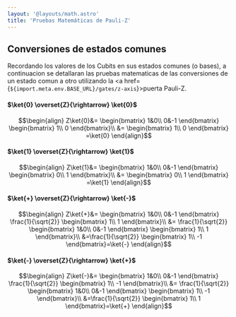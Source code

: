 ```yaml
---
layout: '@layouts/math.astro'
title: 'Pruebas Matemáticas de Pauli-Z'
---
```


## Conversiones de estados comunes

Recordando los valores de los Cubits en sus estados comunes (o bases), a continuacion se detallaran las pruebas matematicas de las conversiones de un estado comun a otro utilizando la <a href={`${import.meta.env.BASE_URL}/gates/z-axis`}>puerta Pauli-Z</a>.

#### $\ket{0} \overset{Z}{\rightarrow} \ket{0}$

```math
\begin{align}
Z\ket{0}&=
\begin{bmatrix}
1&0\\
0&-1
\end{bmatrix}
\begin{bmatrix}
1\\
0
\end{bmatrix}\\
&=
\begin{bmatrix}
1\\
0
\end{bmatrix}
=\ket{0}
\end{align}
```

#### $\ket{1} \overset{Z}{\rightarrow} \ket{1}$

```math
\begin{align}
Z\ket{1}&=
\begin{bmatrix}
1&0\\
0&-1
\end{bmatrix}
\begin{bmatrix}
0\\
1
\end{bmatrix}\\
&=
\begin{bmatrix}
0\\
1
\end{bmatrix}
=\ket{1}
\end{align}
```

#### $\ket{+} \overset{Z}{\rightarrow} \ket{-}$

```math
\begin{align}
Z\ket{+}&=
\begin{bmatrix}
1&0\\
0&-1
\end{bmatrix}
\frac{1}{\sqrt{2}}
\begin{bmatrix}
1\\
1
\end{bmatrix}\\
&=
\frac{1}{\sqrt{2}}
\begin{bmatrix}
1&0\\
0&-1
\end{bmatrix}
\begin{bmatrix}
1\\
1
\end{bmatrix}\\
&=\frac{1}{\sqrt{2}}
\begin{bmatrix}
1\\
-1
\end{bmatrix}=\ket{-}
\end{align}
```

#### $\ket{-} \overset{Z}{\rightarrow} \ket{+}$

```math
\begin{align}
Z\ket{-}&=
\begin{bmatrix}
1&0\\
0&-1
\end{bmatrix}
\frac{1}{\sqrt{2}}
\begin{bmatrix}
1\\
-1
\end{bmatrix}\\
&=
\frac{1}{\sqrt{2}}
\begin{bmatrix}
1&0\\
0&-1
\end{bmatrix}
\begin{bmatrix}
1\\
-1
\end{bmatrix}\\
&=\frac{1}{\sqrt{2}}
\begin{bmatrix}
1\\
1
\end{bmatrix}=\ket{+}
\end{align}
```
